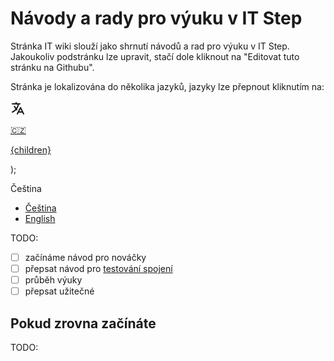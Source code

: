 # Návody a rady pro výuku v IT Step
Stránka IT wiki slouží jako shrnutí návodů a rad pro výuku v IT Step. Jakoukoliv podstránku lze upravit, stačí dole kliknout na "Editovat tuto stránku na Githubu".

<p>
  Stránka je lokalizována do několika jazyků, jazyky lze přepnout kliknutím na: 

  <svg fill="none" viewBox="0 0 24 24" width="24" height="24" stroke="currentColor" class="inline"><path stroke-linecap="round" stroke-linejoin="round" stroke-width="2" d="M3 5h12M9 3v2m1.048 9.5A18.022 18.022 0 016.412 9m6.088 9h7M11 21l5-10 5 10M12.751 5C11.783 10.77 8.07 15.61 3 18.129"></path></svg>
</p>


  <a href="/cs/" class="flex items-center">
    <div class="w-6 h-6 flex items-center place-content-center ring-1 ring-gray-900/10 rounded-full">🇨🇿</div>
    <p class="ml-4">
      {children}
    </p>
  </a>
);

<Language dataEmoji="🇨🇿">Čeština</Language>

* [Čeština](/cs/)
* [English](/en/)

TODO:
- [ ] začínáme návod pro nováčky
- [ ] přepsat návod pro [testování spojení](https://docs.google.com/document/d/1le6zpDI34TzZktw4YVXCDxztVooKSywLxCHUzi4MbuY/edit#heading=h.pl50fgzczfxa)
- [ ] průběh výuky
- [ ] přepsat užitečné 

## Pokud zrovna začínáte
TODO: 

